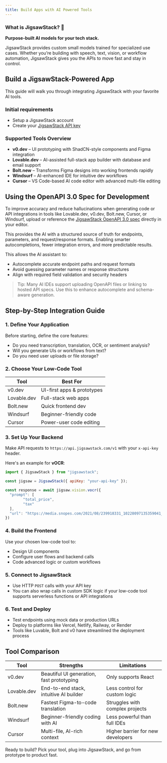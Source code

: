 ```yaml
---
title: Build Apps with AI Powered Tools 
---
```


### What is JigsawStack? 🧩

**Purpose-built AI models for your tech stack.**

JigsawStack provides custom small models trained for specialized use cases. Whether you’re building with speech, text, vision, or workflow automation, JigsawStack gives you the APIs to move fast and stay in control.

## Build a JigsawStack-Powered App

This guide will walk you through integrating JigsawStack with your favorite AI tools.

### Initial requirements

- Setup a JigsawStack account 
- Create your [JigsawStack API key](https://jigsawstack.com/dashboard/)

### Supported Tools Overview

- **v0.dev** – UI prototyping with ShadCN-style components and Figma integration
- **Lovable.dev** – AI-assisted full-stack app builder with database and email support
- **Bolt.new** – Transforms Figma designs into working frontends rapidly
- **Windsurf** – AI-enhanced IDE for intuitive dev workflows
- **Cursor** – VS Code-based AI code editor with advanced multi-file editing

## Using the OpenAPI 3.0 Spec for Development

To improve accuracy and reduce hallucinations when generating code or API integrations in tools like Lovable.dev, v0.dev, Bolt.new, Cursor, or Windsurf, upload or reference the [JigsawStack OpenAPI 3.0 spec](https://github.com/JigsawStack/OpenAPI-spec/blob/main/jigsawstack-openai-spec.json) directly in your editor. 

This provides the AI with a structured source of truth for endpoints, parameters, and request/response formats. Enabling smarter autocompletions, fewer integration errors, and more predictable results.

This allows the AI assistant to:
- Autocomplete accurate endpoint paths and request formats
- Avoid guessing parameter names or response structures
- Align with required field validation and security headers

> Tip: Many AI IDEs support uploading OpenAPI files or linking to hosted API specs. Use this to enhance autocomplete and schema-aware generation.

## Step-by-Step Integration Guide

### 1. Define Your Application
Before starting, define the core features:
- Do you need transcription, translation, OCR, or sentiment analysis?
- Will you generate UIs or workflows from text?
- Do you need user uploads or file storage?

### 2. Choose Your Low-Code Tool
| Tool        | Best For                 |
|-------------|---------------------------|
| v0.dev      | UI-first apps & prototypes |
| Lovable.dev | Full-stack web apps       |
| Bolt.new    | Quick frontend dev        |
| Windsurf    | Beginner-friendly code    |
| Cursor      | Power-user code editing   |

### 3. Set Up Your Backend
Make API requests to `https://api.jigsawstack.com/v1` with your `x-api-key` header.

Here's an example for **vOCR**:

```javascript
import { JigsawStack } from "jigsawstack";

const jigsaw = JigsawStack({ apiKey: "your-api-key" });

const response = await jigsaw.vision.vocr({
  "prompt": [
        "total_price",
        "tax"
  ],
  "url": "https://media.snopes.com/2021/08/239918331_10228097135359041_3825446756894757753_n.jpg"
})
```

### 4. Build the Frontend
Use your chosen low-code tool to:
- Design UI components 
- Configure user flows and backend calls 
- Code advanced logic or custom workflows 

### 5. Connect to JigsawStack
- Use HTTP `POST` calls with your API key
- You can also wrap calls in custom SDK logic if your low-code tool supports serverless functions or API integrations

### 6. Test and Deploy
- Test endpoints using mock data or production URLs
- Deploy to platforms like Vercel, Netlify, Railway, or Render
- Tools like Luvable, Bolt and v0 have streamlined the deployment process

## Tool Comparison

| Tool        | Strengths                                | Limitations                        |
|-------------|--------------------------------------------|-------------------------------------|
| v0.dev      | Beautiful UI generation, fast prototyping | Only supports React                |
| Lovable.dev | End-to-end stack, intuitive AI builder    | Less control for custom logic      |
| Bolt.new    | Fastest Figma-to-code translation         | Struggles with complex projects    |
| Windsurf    | Beginner-friendly coding with AI          | Less powerful than full IDEs       |
| Cursor      | Multi-file, AI-rich context               | Higher barrier for new developers  |



Ready to build? Pick your tool, plug into JigsawStack, and go from prototype to product fast.
